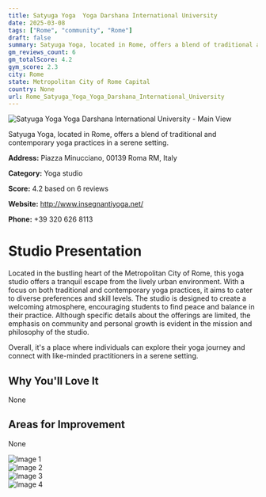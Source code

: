 ```yaml
---
title: Satyuga Yoga  Yoga Darshana International University
date: 2025-03-08
tags: ["Rome", "community", "Rome"]  
draft: false
summary: Satyuga Yoga, located in Rome, offers a blend of traditional and contemporary yoga practices in a serene setting.
gm_reviews_count: 6
gm_totalScore: 4.2
gym_score: 2.3
city: Rome
state: Metropolitan City of Rome Capital
country: None
url: Rome_Satyuga_Yoga_Yoga_Darshana_International_University
---
```


<div className="aspect-[16/9] relative my-8">
  <img 
    src="https://lh5.googleusercontent.com/p/AF1QipNvAeRDzW5HqzgacFvRv2SSUm4Xtcza4Ae0za1a=w1920-h1080-k-no"
    alt="Satyuga Yoga  Yoga Darshana International University - Main View"
    className="object-cover absolute inset-0 w-full h-full rounded-lg"
  />
</div>

Satyuga Yoga, located in Rome, offers a blend of traditional and contemporary yoga practices in a serene setting.

**Address:** Piazza Minucciano, 00139 Roma RM, Italy

**Category:** Yoga studio

**Score:** 4.2 based on 6 reviews

**Website:** http://www.insegnantiyoga.net/

**Phone:** +39 320 626 8113

# Studio Presentation

Located in the bustling heart of the Metropolitan City of Rome, this yoga studio offers a tranquil escape from the lively urban environment. With a focus on both traditional and contemporary yoga practices, it aims to cater to diverse preferences and skill levels. The studio is designed to create a welcoming atmosphere, encouraging students to find peace and balance in their practice. Although specific details about the offerings are limited, the emphasis on community and personal growth is evident in the mission and philosophy of the studio.

Overall, it's a place where individuals can explore their yoga journey and connect with like-minded practitioners in a serene setting.

## Why You'll Love It

None

## Areas for Improvement

None

<div className="grid grid-cols-1 xl:grid-cols-2 gap-4 my-8">
<div className="aspect-[4/3] relative"><img src="https://lh3.googleusercontent.com/gps-cs-s/AB5caB_xxDRxXbaZpDkU76xFF8J_oapMpPxjRGA5piGkOBxI3PZpCj49epJVtjunyiSk0kBr8Rwjhn4znXEzGE9QGLxhkGnjSSDT_EcUCluaZwo7mrY0ZwXPIrW1E9Z1xGyBuq68hIIH=w1920-h1080-k-no-pi-0-ya167.13684-ro0-fo100" alt="Image 1" className="object-cover absolute inset-0 w-full h-full rounded-lg" /></div>
<div className="aspect-[4/3] relative"><img src="https://lh3.googleusercontent.com/gps-cs-s/AB5caB_81eeJSrea5qKw-sIgVhSHXBBgSMhHRkkRu5jEQ0fMAYWseTIg0pZhxinp0SJlAKgNBlzuH-NN5Qlqb7-Aezd2fuYI5NF6bDZQxT60-2hyqJ-YDCR5Wx_82XsKZ2W9Q9s0W6VB=w1920-h1080-k-no" alt="Image 2" className="object-cover absolute inset-0 w-full h-full rounded-lg" /></div>
<div className="aspect-[4/3] relative"><img src="https://lh3.googleusercontent.com/gps-cs-s/AB5caB8DqAk98KvXc-wPSIwE-3wgntfIAP3Pom_LTDtBKKSx7yr6xVVnh_Mtrpc3vMipDMzX0__6zR8RH4fl9lSL1mC9qW2EkBM8ZFhqSPtqB4lC_derDo88WbuD3MEebW4sZH_lrgIU7A=w1920-h1080-k-no-pi-10-ya340.0524-ro-0-fo100" alt="Image 3" className="object-cover absolute inset-0 w-full h-full rounded-lg" /></div>
<div className="aspect-[4/3] relative"><img src="https://lh3.googleusercontent.com/gps-cs-s/AB5caB8yvbfB_jx96dedv_UBu4imZGuy5N6zoRgsq4ObIJul9dB_alFeRrdJDnlQKzm-M4g8s9oGiI9DZ9NpL6AtmDuwvSV8kak38uKrncTYbGPCEYsLJw4zO661fD3mC89XiBCc4AeoGg=w1920-h1080-k-no" alt="Image 4" className="object-cover absolute inset-0 w-full h-full rounded-lg" /></div>
</div>